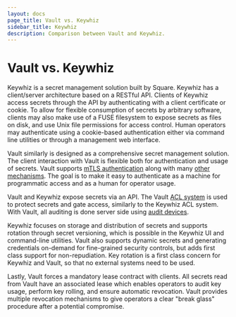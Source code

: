 ```yaml
---
layout: docs
page_title: Vault vs. Keywhiz
sidebar_title: Keywhiz
description: Comparison between Vault and Keywhiz.
---
```


# Vault vs. Keywhiz

Keywhiz is a secret management solution built by Square. Keywhiz has a
client/server architecture based on a RESTful API. Clients of Keywhiz access
secrets through the API by authenticating with a client certificate or cookie.
To allow for flexible consumption of secrets by arbitrary software, clients may
also make use of a FUSE filesystem to expose secrets as files on disk, and use
Unix file permissions for access control. Human operators may authenticate
using a cookie-based authentication either via command line utilities or
through a management web interface.

Vault similarly is designed as a comprehensive secret management solution. The
client interaction with Vault is flexible both for authentication and usage of
secrets. Vault supports [mTLS authentication](/docs/auth/cert.html) along with
many [other mechanisms](/docs/auth/index.html). The goal is to make it easy
to authenticate as a machine for programmatic access and as a human for
operator usage.

Vault and Keywhiz expose secrets via an API. The Vault [ACL
system](/docs/concepts/policies.html) is used to protect secrets and gate
access, similarly to the Keywhiz ACL system. With Vault, all auditing is done
server side using [audit devices](/docs/audit/index.html).

Keywhiz focuses on storage and distribution of secrets and supports rotation
through secret versioning, which is possible in the Keywhiz UI and command-line
utilities. Vault also supports dynamic secrets and generating credentials
on-demand for fine-grained security controls, but adds first class support for
non-repudiation. Key rotation is a first class concern for Keywhiz and Vault,
so that no external systems need to be used.

Lastly, Vault forces a mandatory lease contract with clients. All secrets read
from Vault have an associated lease which enables operators to audit key usage,
perform key rolling, and ensure automatic revocation. Vault provides multiple
revocation mechanisms to give operators a clear "break glass" procedure after a
potential compromise.
